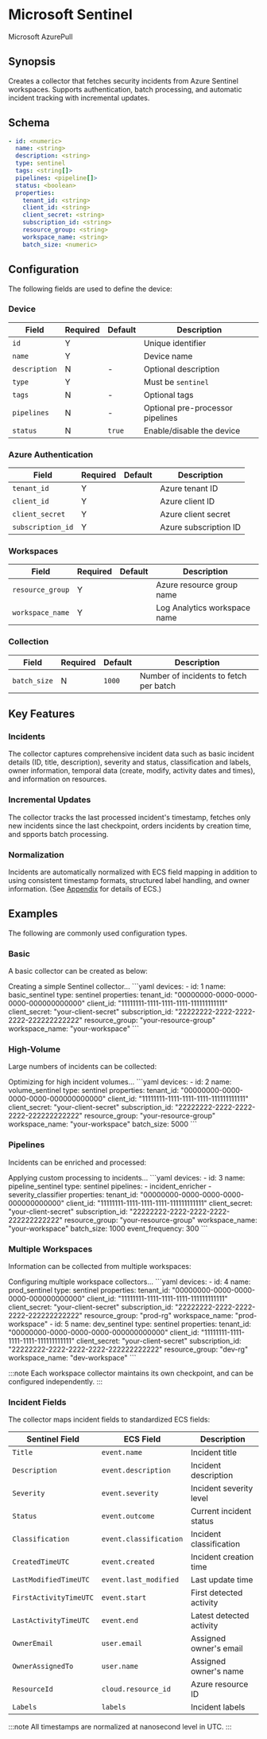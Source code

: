 # Microsoft Sentinel

<span className="theme-doc-version-badge badge badge--secondary">Microsoft Azure</span><span className="theme-doc-version-badge badge badge--secondary">Pull</span>

## Synopsis

Creates a collector that fetches security incidents from Azure Sentinel workspaces. Supports authentication, batch processing, and automatic incident tracking with incremental updates.

## Schema

```yaml
- id: <numeric>
  name: <string>
  description: <string>
  type: sentinel
  tags: <string[]>
  pipelines: <pipeline[]>
  status: <boolean>
  properties:
    tenant_id: <string>
    client_id: <string>
    client_secret: <string>
    subscription_id: <string>
    resource_group: <string>
    workspace_name: <string>
    batch_size: <numeric>
```

## Configuration

The following fields are used to define the device:

### Device

|Field|Required|Default|Description|
|---|---|---|---|
|`id`|Y||Unique identifier|
|`name`|Y||Device name|
|`description`|N|-|Optional description|
|`type`|Y||Must be `sentinel`|
|`tags`|N|-|Optional tags|
|`pipelines`|N|-|Optional pre-processor pipelines|
|`status`|N|`true`|Enable/disable the device|

### Azure Authentication

|Field|Required|Default|Description|
|---|---|---|---|
|`tenant_id`|Y||Azure tenant ID|
|`client_id`|Y||Azure client ID|
|`client_secret`|Y||Azure client secret|
|`subscription_id`|Y||Azure subscription ID|

### Workspaces

|Field|Required|Default|Description|
|---|---|---|---|
|`resource_group`|Y||Azure resource group name|
|`workspace_name`|Y||Log Analytics workspace name|

### Collection

|Field|Required|Default|Description|
|---|---|---|---|
|`batch_size`|N|`1000`|Number of incidents to fetch per batch|

## Key Features

### Incidents

The collector captures comprehensive incident data such as basic incident details (ID, title, description), severity and status, classification and labels, owner information, temporal data (create, modify, activity dates and times), and information on resources.

### Incremental Updates

The collector tracks the last processed incident's timestamp, fetches only new incidents since the last checkpoint, orders incidents by creation time, and spports batch processing.

### Normalization

Incidents are automatically normalized with ECS field mapping in addition to using consistent timestamp formats, structured label handling, and owner information. (See [Appendix](/appendix.mdx#ecs) for details of ECS.)

## Examples

The following are commonly used configuration types.

### Basic

A basic collector can be created as below:

<ExampleGrid>
  <CommentCol>
    Creating a simple Sentinel collector...
  </CommentCol>
  <CodeCol>
    ```yaml
    devices:
      - id: 1
        name: basic_sentinel
        type: sentinel
        properties:
          tenant_id: "00000000-0000-0000-0000-000000000000"
          client_id: "11111111-1111-1111-1111-111111111111"
          client_secret: "your-client-secret"
          subscription_id: "22222222-2222-2222-2222-222222222222"
          resource_group: "your-resource-group"
          workspace_name: "your-workspace"
    ```
  </CodeCol>
</ExampleGrid>

### High-Volume

Large numbers of incidents can be collected:

<ExampleGrid>
  <CommentCol>
    Optimizing for high incident volumes...
  </CommentCol>
  <CodeCol>
    ```yaml
    devices:
      - id: 2
        name: volume_sentinel
        type: sentinel
        properties:
          tenant_id: "00000000-0000-0000-0000-000000000000"
          client_id: "11111111-1111-1111-1111-111111111111"
          client_secret: "your-client-secret"
          subscription_id: "22222222-2222-2222-2222-222222222222"
          resource_group: "your-resource-group"
          workspace_name: "your-workspace"
          batch_size: 5000
    ```
  </CodeCol>
</ExampleGrid>

### Pipelines

Incidents can be enriched and processed:

<ExampleGrid>
  <CommentCol>
    Applying custom processing to incidents...
  </CommentCol>
  <CodeCol>
    ```yaml
    devices:
      - id: 3
        name: pipeline_sentinel
        type: sentinel
        pipelines:
          - incident_enricher
          - severity_classifier
        properties:
          tenant_id: "00000000-0000-0000-0000-000000000000"
          client_id: "11111111-1111-1111-1111-111111111111"
          client_secret: "your-client-secret"
          subscription_id: "22222222-2222-2222-2222-222222222222"
          resource_group: "your-resource-group"
          workspace_name: "your-workspace"
          batch_size: 1000
          event_frequency: 300
    ```
  </CodeCol>
</ExampleGrid>

### Multiple Workspaces

Information can be collected from multiple workspaces:

<ExampleGrid>
  <CommentCol>
    Configuring multiple workspace collectors...
  </CommentCol>
  <CodeCol>
    ```yaml
    devices:
      - id: 4
        name: prod_sentinel
        type: sentinel
        properties:
          tenant_id: "00000000-0000-0000-0000-000000000000"
          client_id: "11111111-1111-1111-1111-111111111111"
          client_secret: "your-client-secret"
          subscription_id: "22222222-2222-2222-2222-222222222222"
          resource_group: "prod-rg"
          workspace_name: "prod-workspace"
      - id: 5
        name: dev_sentinel
        type: sentinel
        properties:
          tenant_id: "00000000-0000-0000-0000-000000000000"
          client_id: "11111111-1111-1111-1111-111111111111"
          client_secret: "your-client-secret"
          subscription_id: "22222222-2222-2222-2222-222222222222"
          resource_group: "dev-rg"
          workspace_name: "dev-workspace"
    ```
  </CodeCol>
</ExampleGrid>

:::note
Each workspace collector maintains its own checkpoint, and can be configured independently.
:::

### Incident Fields

The collector maps incident fields to standardized ECS fields:

|Sentinel Field|ECS Field|Description|
|---|---|---|
|`Title`|`event.name`|Incident title|
|`Description`|`event.description`|Incident description|
|`Severity`|`event.severity`|Incident severity level|
|`Status`|`event.outcome`|Current incident status|
|`Classification`|`event.classification`|Incident classification|
|`CreatedTimeUTC`|`event.created`|Incident creation time|
|`LastModifiedTimeUTC`|`event.last_modified`|Last update time|
|`FirstActivityTimeUTC`|`event.start`|First detected activity|
|`LastActivityTimeUTC`|`event.end`|Latest detected activity|
|`OwnerEmail`|`user.email`|Assigned owner's email|
|`OwnerAssignedTo`|`user.name`|Assigned owner's name|
|`ResourceId`|`cloud.resource_id`|Azure resource ID|
|`Labels`|`labels`|Incident labels|

:::note
All timestamps are normalized at nanosecond level in UTC.
:::
